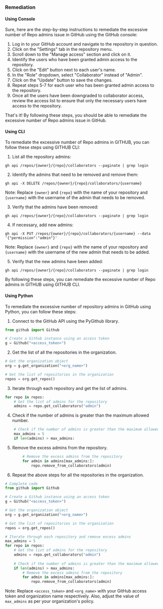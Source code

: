 ### Remediation

#### Using Console

Sure, here are the step-by-step instructions to remediate the excessive number of Repo admins issue in GitHub using the GitHub console:

1. Log in to your GitHub account and navigate to the repository in question.
2. Click on the "Settings" tab in the repository menu.
3. Scroll down to the "Manage access" section and click on it.
4. Identify the users who have been granted admin access to the repository.
5. Click on the "Edit" button next to each user's name.
6. In the "Role" dropdown, select "Collaborator" instead of "Admin".
7. Click on the "Update" button to save the changes.
8. Repeat steps 5-7 for each user who has been granted admin access to the repository.
9. Once all the users have been downgraded to collaborator access, review the access list to ensure that only the necessary users have access to the repository.

That's it! By following these steps, you should be able to remediate the excessive number of Repo admins issue in GitHub.

#### Using CLI

To remediate the excessive number of Repo admins in GITHUB, you can follow these steps using GITHUB CLI:

1. List all the repository admins:

```
gh api /repos/{owner}/{repo}/collaborators --paginate | grep login
```

2. Identify the admins that need to be removed and remove them:

```
gh api -X DELETE /repos/{owner}/{repo}/collaborators/{username}
```

Note: Replace `{owner}` and `{repo}` with the name of your repository and `{username}` with the username of the admin that needs to be removed.

3. Verify that the admins have been removed:

```
gh api /repos/{owner}/{repo}/collaborators --paginate | grep login
```

4. If necessary, add new admins:

```
gh api -X PUT /repos/{owner}/{repo}/collaborators/{username} --data '{"permission":"admin"}'
```

Note: Replace `{owner}` and `{repo}` with the name of your repository and `{username}` with the username of the new admin that needs to be added.

5. Verify that the new admins have been added:

```
gh api /repos/{owner}/{repo}/collaborators --paginate | grep login
```

By following these steps, you can remediate the excessive number of Repo admins in GITHUB using GITHUB CLI.

#### Using Python

To remediate the excessive number of repository admins in GitHub using Python, you can follow these steps:

1. Connect to the GitHub API using the PyGithub library.

```python
from github import Github

# Create a Github instance using an access token
g = Github("<access_token>")
```

2. Get the list of all the repositories in the organization.

```python
# Get the organization object
org = g.get_organization("<org_name>")

# Get the list of repositories in the organization
repos = org.get_repos()
```

3. Iterate through each repository and get the list of admins.

```python
for repo in repos:
    # Get the list of admins for the repository
    admins = repo.get_collaborators("admin")
```

4. Check if the number of admins is greater than the maximum allowed number.

```python
    # Check if the number of admins is greater than the maximum allowed number
    max_admins = 5
    if len(admins) > max_admins:
```

5. Remove the excess admins from the repository.

```python
        # Remove the excess admins from the repository
        for admin in admins[max_admins:]:
            repo.remove_from_collaborators(admin)
```

6. Repeat the above steps for all the repositories in the organization.

```python
# Complete code
from github import Github

# Create a Github instance using an access token
g = Github("<access_token>")

# Get the organization object
org = g.get_organization("<org_name>")

# Get the list of repositories in the organization
repos = org.get_repos()

# Iterate through each repository and remove excess admins
max_admins = 5
for repo in repos:
    # Get the list of admins for the repository
    admins = repo.get_collaborators("admin")
    
    # Check if the number of admins is greater than the maximum allowed number
    if len(admins) > max_admins:
        # Remove the excess admins from the repository
        for admin in admins[max_admins:]:
            repo.remove_from_collaborators(admin)
```

Note: Replace `<access_token>` and `<org_name>` with your GitHub access token and organization name respectively. Also, adjust the value of `max_admins` as per your organization's policy.

